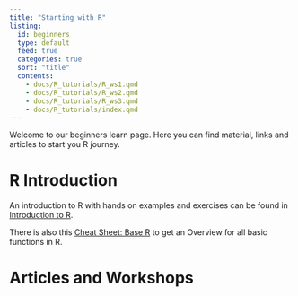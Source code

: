 ```yaml
---
title: "Starting with R"
listing:
  id: beginners
  type: default
  feed: true
  categories: true
  sort: "title"
  contents:
    - docs/R_tutorials/R_ws1.qmd
    - docs/R_tutorials/R_ws2.qmd
    - docs/R_tutorials/R_ws3.qmd
    - docs/R_tutorials/index.qmd
---
```


Welcome to our beginners learn page. Here you can find material, links and articles to start you R journey.

# R Introduction

An introduction to R with hands on examples and exercises can be found in [Introduction to R](https://nickhaf.github.io/r_tutorial/).

There is also this [Cheat Sheet: Base R](https://iqss.github.io/dss-workshops/R/Rintro/base-r-cheat-sheet.pdf) to get an Overview for all basic functions in R. 

# Articles and Workshops

::: {beginners}
:::